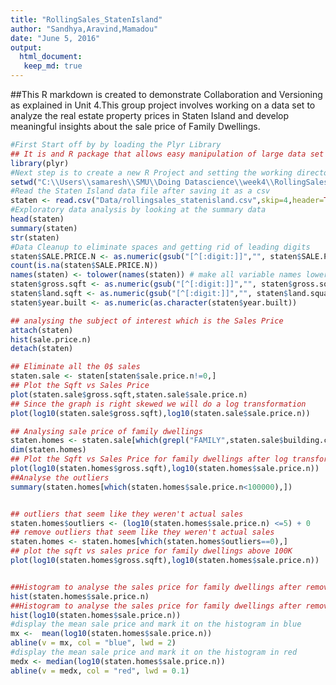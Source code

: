 ```yaml
---
title: "RollingSales_StatenIsland"
author: "Sandhya,Aravind,Mamadou"
date: "June 5, 2016"
output: 
  html_document:
   keep_md: true
---
```


##This R markdown is created to demonstrate Collaboration and Versioning as explained in Unit 4.This group project involves working on a data set to analyze the real estate property prices in Staten Island and develop meaningful insights about the sale price of Family Dwellings.

```r
#First Start off by by loading the Plyr Library
## It is and R package that allows easy manipulation of large data set  by manipulating data values and putting it back together.
library(plyr)
#Next step is to create a new R Project and setting the working directory to a directory/folder on your local machine Where the Project files will be organized.
setwd("C:\\Users\\samaresh\\SMU\\Doing Datascience\\week4\\RollingSales_StatenIsland")
#Read the Staten Island data file after saving it as a csv
staten <- read.csv("Data/rollingsales_statenisland.csv",skip=4,header=TRUE)
#Exploratory data analysis by looking at the summary data 
head(staten)
summary(staten)
str(staten)
#Data Cleanup to eliminate spaces and getting rid of leading digits
staten$SALE.PRICE.N <- as.numeric(gsub("[^[:digit:]]","", staten$SALE.PRICE))
count(is.na(staten$SALE.PRICE.N))
names(staten) <- tolower(names(staten)) # make all variable names lower case
staten$gross.sqft <- as.numeric(gsub("[^[:digit:]]","", staten$gross.square.feet))
staten$land.sqft <- as.numeric(gsub("[^[:digit:]]","", staten$land.square.feet))
staten$year.built <- as.numeric(as.character(staten$year.built))

## analysing the subject of interest which is the Sales Price
attach(staten)
hist(sale.price.n) 
detach(staten)

## Eliminate all the 0$ sales
staten.sale <- staten[staten$sale.price.n!=0,]
## Plot the Sqft vs Sales Price
plot(staten.sale$gross.sqft,staten.sale$sale.price.n)
## Since the graph is right skewed we will do a log transformation
plot(log10(staten.sale$gross.sqft),log10(staten.sale$sale.price.n))

## Analysing sale price of family dwellings
staten.homes <- staten.sale[which(grepl("FAMILY",staten.sale$building.class.category)),]
dim(staten.homes)
## Plot the Sqft vs Sales Price for family dwellings after log transformation
plot(log10(staten.homes$gross.sqft),log10(staten.homes$sale.price.n))
##Analyse the outliers
summary(staten.homes[which(staten.homes$sale.price.n<100000),])


## outliers that seem like they weren't actual sales
staten.homes$outliers <- (log10(staten.homes$sale.price.n) <=5) + 0
## remove outliers that seem like they weren't actual sales
staten.homes <- staten.homes[which(staten.homes$outliers==0),]
## plot the sqft vs sales price for family dwellings above 100K
plot(log10(staten.homes$gross.sqft),log10(staten.homes$sale.price.n))


##Histogram to analyse the sales price for family dwellings after removing outliers 
hist(staten.homes$sale.price.n)
##Histogram to analyse the sales price for family dwellings after removing outliers after log transformation as the above is right skewed
hist(log10(staten.homes$sale.price.n))
#display the mean sale price and mark it on the histogram in blue
mx <-  mean(log10(staten.homes$sale.price.n))
abline(v = mx, col = "blue", lwd = 2)
#display the mean sale price and mark it on the histogram in red
medx <- median(log10(staten.homes$sale.price.n))
abline(v = medx, col = "red", lwd = 0.1)
```

